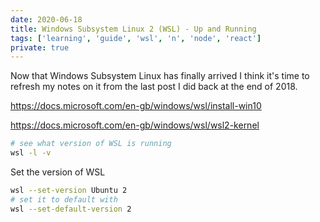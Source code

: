 ```yaml
---
date: 2020-06-18
title: Windows Subsystem Linux 2 (WSL) - Up and Running
tags: ['learning', 'guide', 'wsl', 'n', 'node', 'react']
private: true
---
```


Now that Windows Subsystem Linux has finally arrived I think it's time
to refresh my notes on it from the last post I did back at the end
of 2018.

https://docs.microsoft.com/en-gb/windows/wsl/install-win10

https://docs.microsoft.com/en-gb/windows/wsl/wsl2-kernel

```bash
# see what version of WSL is running
wsl -l -v
```

Set the version of WSL

```bash
wsl --set-version Ubuntu 2
# set it to default with
wsl --set-default-version 2
```

